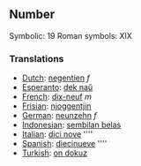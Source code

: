 ==Number==

Symbolic: 19
Roman symbols: XIX

===Translations===

*[[Dutch]]: [[negentien]] ''f''
*[[Esperanto]]: [[dek naŭ]]
*[[French]]: [[dix-neuf]] ''m''
*[[Frisian]]: [[njoggentjin]]
*[[German]]: [[neunzehn]] ''f''
*[[Indonesian]]: [[sembilan belas]]
*[[Italian]]: [[dici nove]] ''''
*[[Spanish]]: [[diecinueve]] ''''
*[[Turkish]]: [[on dokuz]]